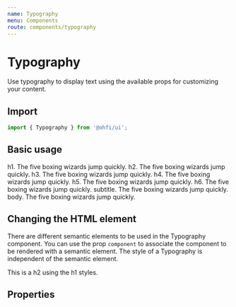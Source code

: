 ```yaml
---
name: Typography
menu: Components
route: components/typography
---
```



# Typography

Use typography to display text using the available props for customizing your
content.

## Import

```javascript
import { Typography } from '@ohfi/ui';
```

## Basic usage

<Playground>
  <Typography variant="h1">
    h1. The five boxing wizards jump quickly.
  </Typography>
  <Typography variant="h2">
    h2. The five boxing wizards jump quickly.
  </Typography>
  <Typography variant="h3">
    h3. The five boxing wizards jump quickly.
  </Typography>
  <Typography variant="h4">
    h4. The five boxing wizards jump quickly.
  </Typography>
  <Typography variant="h5">
    h5. The five boxing wizards jump quickly.
  </Typography>
  <Typography variant="h6">
    h6. The five boxing wizards jump quickly.
  </Typography>
  <Typography variant="subtitle">
    subtitle. The five boxing wizards jump quickly.
  </Typography>
  <Typography variant="body">
    body. The five boxing wizards jump quickly.
  </Typography>
</Playground>

## Changing the HTML element

There are different semantic elements to be used in the Typography component.
You can use the prop `component` to associate the component to be rendered with
a semantic element. The style of a Typography is independent of the semantic
element.

<Playground>
  <Typography variant="h1" component="h2">
    This is a h2 using the h1 styles.
  </Typography>
</Playground>

## Properties

<Props of={Typography} />
